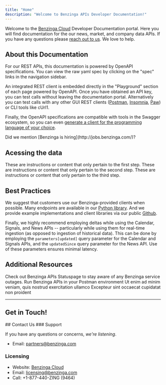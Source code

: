 ```yaml
---
title: "Home"
description: "Welcome to Benzinga APIs Developer Documentation!"
---
```


Welcome to the [Benzinga Cloud](https://cloud.benzinga.com/) Developer Documentation portal. Here you will find documentation for the our news, market, and company data APIs. If you have any questions please [reach out to us](mailto:partners@benzinga.com). We love to help.

## About this Documentation

For our REST APIs, this documentation is powered by OpenAPI specifications. You can view the raw yaml spec by clicking on the "spec" links in the navigation sidebar.

An integrated REST client is embedded directly in the "Playground" section of each page powered by OpenAPI. Once you have obtained an API key, you can test calls without leaving the documentation portal. Alternatively you can test calls with any other GUI REST clients ([Postman](https://www.getpostman.com/), [Insomnia](https://insomnia.rest/), [Paw](https://paw.cloud/)) or CLI tools like cUrl1.

Finally, the OpenAPI specifications are compatible with tools in the Swagger ecosystem, so you can even [generate a client for the programming language of your choice](http://swagger.io/swagger-codegen/).

<Info>
Did we mention [Benzinga is hiring](http://jobs.benzinga.com/)?
</Info>

## Acessing the data

<Steps>
  <Step title="First Step">
    These are instructions or content that only pertain to the first step.
  </Step>
  <Step title="Second Step">
    These are instructions or content that only pertain to the second step.
  </Step>
  <Step title="Third Step">
    These are instructions or content that only pertain to the third step.
  </Step>
</Steps>


## Best Practices

We suggest that customers use our Benzinga-provided clients when possible. Many endpoints are available in our [Python library](https://github.com/Benzinga/benzinga-python-client). And we provide example implementations and client libraries via our public [Github](https://github.com/benzinga).

Finally, we highly recommend employing deltas while using the Calendar, Signals, and News APIs -- particularly while using them for real-time ingestion (as opposed to ingestion of historical data). This can be done by employing the `parameters[updated]` query parameter for the Calendar and Signals APIs, and the `updatedSince` query parameter for the News API. Use of these parameters ensures minimal latency.

## Additional Resources

<CardGroup cols={2}>
  <Card title="API Status" icon="signal-bars" href="https://benzinga1.statuspage.io">
    Check out Benzinga APIs Statuspage to stay aware of any Benzinga service outages.
  </Card>
  <Card title="Run in Postman" icon="signs-post" href="https://benzinga.postman.co/workspace/Benzinga~205348be-64ff-4b0f-85c8-a7e6fcc9bbb2/collection/3362843-60b8a139-e977-4604-9567-0fcfb8bce963?action=share&creator=17338059">
    Run Benzinga APIs in your Postman environment 
  </Card>
  <Card title="Third Card" icon="square-3">
    Ut enim ad minim veniam, quis nostrud exercitation ullamco
  </Card>
  <Card title="Fourth Card" icon="square-4">
    Excepteur sint occaecat cupidatat non proident
  </Card>
</CardGroup>

----
## Get in Touch!

<Info>
## Contact Us
### Support

If you have any questions or concerns, _we're listening_.

- Email: partners@benzinga.com

### Licensing

- Website: [Benzinga Cloud](https://cloud.benzinga.com/)
- Email: licensing@benzinga.com
- Call: +1-877-440-ZING (9464)

</Info>


